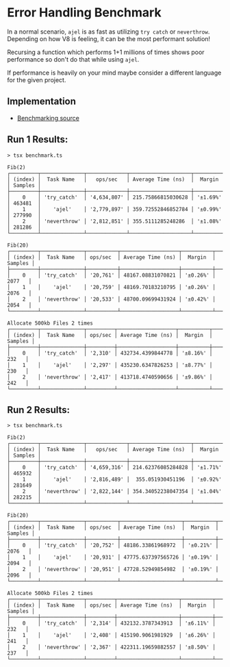 # Error Handling Benchmark

In a normal scenario, `ajel` is as fast as utilizing `try catch` or `neverthrow`. Depending on how V8 is feeling, it can be the most performant solution!

Recursing a function which performs 1+1 millions of times shows poor performance so don't do that while using `ajel`.

If performance is heavily on your mind maybe consider a different language for the given project.

## Implementation

- [Benchmarking source](https://github.com/Handfish/ajel/tree/main/packages/benchmarks)

## Run 1 Results:
```
> tsx benchmark.ts

Fib(2)
┌─────────┬──────────────┬─────────────┬────────────────────┬──────────┬─────────┐
│ (index) │  Task Name   │   ops/sec   │ Average Time (ns)  │  Margin  │ Samples │
├─────────┼──────────────┼─────────────┼────────────────────┼──────────┼─────────┤
│    0    │ 'try_catch'  │ '4,634,807' │ 215.75866815030628 │ '±1.69%' │ 463481  │
│    1    │    'ajel'    │ '2,779,897' │ 359.72552846852784 │ '±0.99%' │ 277990  │
│    2    │ 'neverthrow' │ '2,812,851' │ 355.5111285248286  │ '±1.08%' │ 281286  │
└─────────┴──────────────┴─────────────┴────────────────────┴──────────┴─────────┘

Fib(20)
┌─────────┬──────────────┬──────────┬───────────────────┬──────────┬─────────┐
│ (index) │  Task Name   │ ops/sec  │ Average Time (ns) │  Margin  │ Samples │
├─────────┼──────────────┼──────────┼───────────────────┼──────────┼─────────┤
│    0    │ 'try_catch'  │ '20,761' │ 48167.08831070821 │ '±0.26%' │  2077   │
│    1    │    'ajel'    │ '20,759' │ 48169.70183210795 │ '±0.26%' │  2076   │
│    2    │ 'neverthrow' │ '20,533' │ 48700.09699431924 │ '±0.42%' │  2054   │
└─────────┴──────────────┴──────────┴───────────────────┴──────────┴─────────┘

Allocate 500kb Files 2 times
┌─────────┬──────────────┬─────────┬───────────────────┬──────────┬─────────┐
│ (index) │  Task Name   │ ops/sec │ Average Time (ns) │  Margin  │ Samples │
├─────────┼──────────────┼─────────┼───────────────────┼──────────┼─────────┤
│    0    │ 'try_catch'  │ '2,310' │ 432734.4399844778 │ '±8.16%' │   232   │
│    1    │    'ajel'    │ '2,297' │ 435230.6347826253 │ '±8.77%' │   230   │
│    2    │ 'neverthrow' │ '2,417' │ 413718.4740590656 │ '±9.86%' │   242   │
└─────────┴──────────────┴─────────┴───────────────────┴──────────┴─────────┘
```


## Run 2 Results:
```
> tsx benchmark.ts

Fib(2)
┌─────────┬──────────────┬─────────────┬────────────────────┬──────────┬─────────┐
│ (index) │  Task Name   │   ops/sec   │ Average Time (ns)  │  Margin  │ Samples │
├─────────┼──────────────┼─────────────┼────────────────────┼──────────┼─────────┤
│    0    │ 'try_catch'  │ '4,659,316' │ 214.62376085284828 │ '±1.71%' │ 465932  │
│    1    │    'ajel'    │ '2,816,489' │  355.051930451196  │ '±0.92%' │ 281649  │
│    2    │ 'neverthrow' │ '2,822,144' │ 354.34052238047354 │ '±1.04%' │ 282215  │
└─────────┴──────────────┴─────────────┴────────────────────┴──────────┴─────────┘

Fib(20)
┌─────────┬──────────────┬──────────┬────────────────────┬──────────┬─────────┐
│ (index) │  Task Name   │ ops/sec  │ Average Time (ns)  │  Margin  │ Samples │
├─────────┼──────────────┼──────────┼────────────────────┼──────────┼─────────┤
│    0    │ 'try_catch'  │ '20,752' │ 48186.33861968972  │ '±0.21%' │  2076   │
│    1    │    'ajel'    │ '20,931' │ 47775.637397565726 │ '±0.19%' │  2094   │
│    2    │ 'neverthrow' │ '20,951' │ 47728.52949854982  │ '±0.19%' │  2096   │
└─────────┴──────────────┴──────────┴────────────────────┴──────────┴─────────┘

Allocate 500kb Files 2 times
┌─────────┬──────────────┬─────────┬────────────────────┬──────────┬─────────┐
│ (index) │  Task Name   │ ops/sec │ Average Time (ns)  │  Margin  │ Samples │
├─────────┼──────────────┼─────────┼────────────────────┼──────────┼─────────┤
│    0    │ 'try_catch'  │ '2,314' │ 432132.3787343913  │ '±6.11%' │   232   │
│    1    │    'ajel'    │ '2,408' │ 415190.9061981929  │ '±6.26%' │   241   │
│    2    │ 'neverthrow' │ '2,367' │ 422311.19659882557 │ '±8.50%' │   237   │
└─────────┴──────────────┴─────────┴────────────────────┴──────────┴─────────┘

